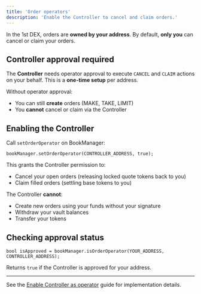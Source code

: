 ```yaml
---
title: 'Order operators'
description: 'Enable the Controller to cancel and claim orders.'
---
```


In the 1st DEX, orders are **owned by your address**. By default, **only you** can cancel or claim your orders.

## Controller approval required

The **Controller** needs operator approval to execute `CANCEL` and `CLAIM` actions on your behalf. This is a **one-time setup** per address.

Without operator approval:

- You can still **create** orders (MAKE, TAKE, LIMIT)
- You **cannot** cancel or claim via the Controller

## Enabling the Controller

Call `setOrderOperator` on BookManager:

```solidity
bookManager.setOrderOperator(CONTROLLER_ADDRESS, true);
```

This grants the Controller permission to:

- Cancel your open orders (releasing locked quote tokens back to you)
- Claim filled orders (settling base tokens to you)

The Controller **cannot**:

- Create new orders using your funds without your signature
- Withdraw your vault balances
- Transfer your tokens

## Checking approval status

```solidity
bool isApproved = bookManager.isOrderOperator(YOUR_ADDRESS, CONTROLLER_ADDRESS);
```

Returns `true` if the Controller is approved for your address.

---

See the [Enable Controller as operator](/mms-api/guides/enable-operator) guide for implementation details.
